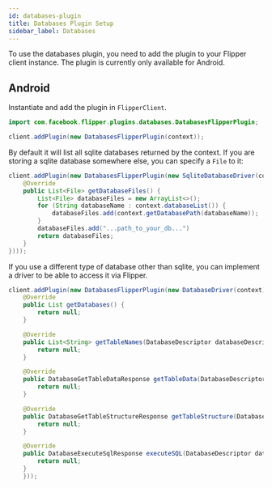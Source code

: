 ```yaml
---
id: databases-plugin
title: Databases Plugin Setup
sidebar_label: Databases
---
```


To use the databases plugin, you need to add the plugin to your Flipper client instance. The plugin is currently only available for Android.

## Android

Instantiate and add the plugin in `FlipperClient`.
```java
import com.facebook.flipper.plugins.databases.DatabasesFlipperPlugin;

client.addPlugin(new DatabasesFlipperPlugin(context));
```

By default it will list all sqlite databases returned by the context. If you are storing a sqlite database somewhere else, you can specify a `File` to it:

```java
client.addPlugin(new DatabasesFlipperPlugin(new SqliteDatabaseDriver(context, new SqliteDatabaseProvider() {
    @Override
    public List<File> getDatabaseFiles() {
        List<File> databaseFiles = new ArrayList<>();
        for (String databaseName : context.databaseList()) {
            databaseFiles.add(context.getDatabasePath(databaseName));
        }
        databaseFiles.add("...path_to_your_db...")
        return databaseFiles;
    }
})));
```

If you use a different type of database other than sqlite, you can implement a driver to be able to access it via Flipper. 

```java 
client.addPlugin(new DatabasesFlipperPlugin(new DatabaseDriver(context) {
    @Override
    public List getDatabases() {
        return null;
    }

    @Override
    public List<String> getTableNames(DatabaseDescriptor databaseDescriptor) {
        return null;
    }

    @Override
    public DatabaseGetTableDataResponse getTableData(DatabaseDescriptor databaseDescriptor, String table, String order, boolean reverse, int start, int count) {
        return null;
    }

    @Override
    public DatabaseGetTableStructureResponse getTableStructure(DatabaseDescriptor databaseDescriptor, String table) {
        return null;
    }

    @Override
    public DatabaseExecuteSqlResponse executeSQL(DatabaseDescriptor databaseDescriptor, String query) {
        return null;
    }
    }));
```
